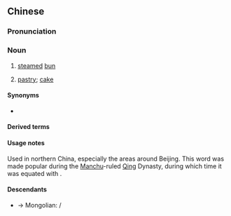 {{also|饽饽}}
==Chinese==
{{zh-forms|s=饽饽|alt=波波-obsolete}}

===Pronunciation===
{{zh-pron
|m=bōbo
|c=but6 but6
|cat=n
}}

===Noun===
{{zh-noun}}

# {{lb|zh|colloquial}} [[steamed]] [[bun]]
# {{lb|zh|colloquial}} [[pastry]]; [[cake]]

====Synonyms====
* {{zh-l|饃饃}} {{q|in central China}}

====Derived terms====
{{zh-der|香餑餑}}

====Usage notes====
Used in northern China, especially the areas around Beijing. This word was made popular during the [[Manchu]]-ruled [[Qing]] Dynasty, during which time it was equated with {{cog|mnc|ᡝᡶᡝᠨ||steamed bun}}.

====Descendants====
* → Mongolian: {{l|mn|ᠪᠣᠣᠪᠤ}} / {{l|mn|боов}}